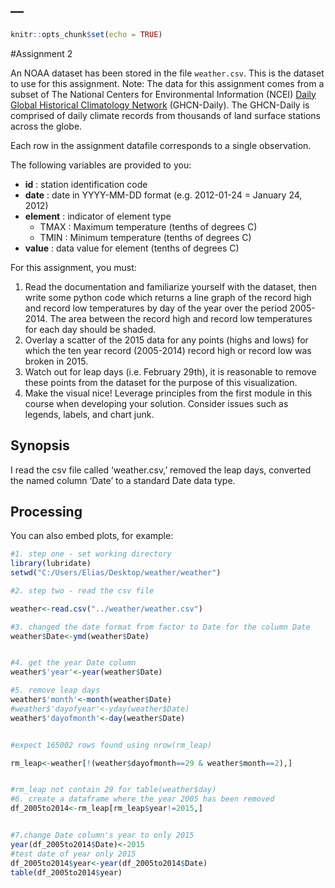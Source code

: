 ---
---

```r
knitr::opts_chunk$set(echo = TRUE)
```

#Assignment 2



An NOAA dataset has been stored in the file `weather.csv`. This is the dataset to use for this assignment. Note: The data for this assignment comes from a subset of The National Centers for Environmental Information (NCEI) [Daily Global Historical Climatology Network](https://www1.ncdc.noaa.gov/pub/data/ghcn/daily/readme.txt) (GHCN-Daily). The GHCN-Daily is comprised of daily climate records from thousands of land surface stations across the globe.

Each row in the assignment datafile corresponds to a single observation.

The following variables are provided to you:

* **id** : station identification code
* **date** : date in YYYY-MM-DD format (e.g. 2012-01-24 = January 24, 2012)
* **element** : indicator of element type
    * TMAX : Maximum temperature (tenths of degrees C)
    * TMIN : Minimum temperature (tenths of degrees C)
* **value** : data value for element (tenths of degrees C)

For this assignment, you must:

1. Read the documentation and familiarize yourself with the dataset, then write some python code which returns a line graph of the record high and record low temperatures by day of the year over the period 2005-2014. The area between the record high and record low temperatures for each day should be shaded.
2. Overlay a scatter of the 2015 data for any points (highs and lows) for which the ten year record (2005-2014) record high or record low was broken in 2015.
3. Watch out for leap days (i.e. February 29th), it is reasonable to remove these points from the dataset for the purpose of this visualization.
4. Make the visual nice! Leverage principles from the first module in this course when developing your solution. Consider issues such as legends, labels, and chart junk.


## Synopsis

I read the csv file called 'weather.csv,' removed the leap days, converted the named column 'Date' to a standard Date data type.

## Processing

You can also embed plots, for example:

```r
#1. step one - set working directory
library(lubridate)
setwd("C:/Users/Elias/Desktop/weather/weather")

#2. step two - read the csv file

weather<-read.csv("../weather/weather.csv")

#3. changed the date format from factor to Date for the column Date
weather$Date<-ymd(weather$Date)


#4. get the year Date column
weather$'year'<-year(weather$Date)

#5. remove leap days
weather$'month'<-month(weather$Date)
#weather$'dayofyear'<-yday(weather$Date)
weather$'dayofmonth'<-day(weather$Date)


#expect 165002 rows found using nrow(rm_leap)

rm_leap<-weather[!(weather$dayofmonth==29 & weather$month==2),]


#rm_leap not contain 29 for table(weather$day)
#6. create a dataframe where the year 2005 has been removed
df_2005to2014<-rm_leap[rm_leap$year!=2015,]


#7.change Date column's year to only 2015
year(df_2005to2014$Date)<-2015
#test date of year only 2015
df_2005to2014$year<-year(df_2005to2014$Date)
table(df_2005to2014$year)


```


